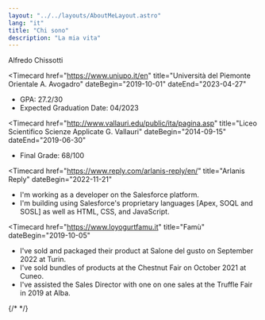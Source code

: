 ```yaml
---
layout: "../../layouts/AboutMeLayout.astro"
lang: "it"
title: "Chi sono"
description: "La mia vita"
---
```



<HackerText>Alfredo Chissotti</HackerText>
<Timeline>

<Timecard
  href="https://www.uniupo.it/en"
  title="Università del Piemonte Orientale A. Avogadro"
  dateBegin="2019-10-01"
  dateEnd="2023-04-27"
  >
- GPA: 27.2/30
- Expected Graduation Date: 04/2023
</Timecard>

<Timecard
  href="http://www.vallauri.edu/public/ita/pagina.asp"
  title="Liceo Scientifico Scienze Applicate G. Vallauri"
  dateBegin="2014-09-15"
  dateEnd="2019-06-30"
  >
- Final Grade: 68/100
</Timecard>

<Timecard
  href="https://www.reply.com/arlanis-reply/en/"
  title="Arlanis Reply"
  dateBegin="2022-11-21"
  >
- I'm working as a developer on the <Href href="https://www.salesforce.com/?ir=1">Salesforce</Href> platform.
- I'm building using <Href href="https://trailhead.salesforce.com/content/learn/modules/apex_database">Salesforce's proprietary languages</Href> [Apex, SOQL and SOSL] as well as HTML, CSS, and JavaScript.
</Timecard>

<Timecard
  href="https://www.loyogurtfamu.it"
  title="Fam&ugrave;"
  dateBegin="2019-10-05"
  >
- I've sold and packaged their product at <Href href="https://2022.terramadresalonedelgusto.com/en/">Salone del gusto</Href> on September 2022 at Turin.
- I've sold bundles of products at the <Href href="http://marrone.net/">Chestnut Fair</Href> on October 2021 at Cuneo.
- I've assisted the Sales Director with one on one sales at the <Href href="https://www.fieradeltartufo.org/">Truffle Fair</Href> in 2019 at Alba.
</Timecard>


{/*
*/}

</Timeline>

